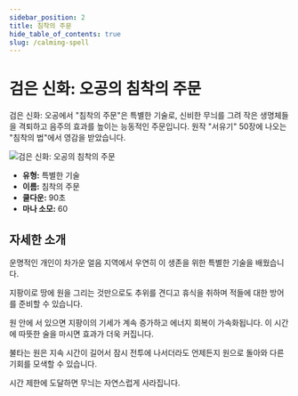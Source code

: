 ```yaml
---
sidebar_position: 2
title: 침착의 주문
hide_table_of_contents: true
slug: /calming-spell
---
```


# 검은 신화: 오공의 침착의 주문

검은 신화: 오공에서 "침착의 주문"은 특별한 기술로, 신비한 무늬를 그려 작은 생명체들을 격퇴하고 음주의 효과를 높이는 능동적인 주문입니다. 원작 "서유기" 50장에 나오는 "침착의 법"에서 영감을 받았습니다.

<img
    src="https://image.informedainews.com/bsjwq4eiizq6id3vsjollyggl11tia4.gif"
    alt="검은 신화: 오공의 침착의 주문"
/>

- **유형:** 특별한 기술
- **이름:** 침착의 주문
- **쿨다운:** 90초
- **마나 소모:** 60

## 자세한 소개

운명적인 개인이 차가운 얼음 지역에서 우연히 이 생존을 위한 특별한 기술을 배웠습니다.

지팡이로 땅에 원을 그리는 것만으로도 추위를 견디고 휴식을 취하며 적들에 대한 방어를 준비할 수 있습니다.

원 안에 서 있으면 지팡이의 기세가 계속 증가하고 에너지 회복이 가속화됩니다. 이 시간에 따뜻한 술을 마시면 효과가 더욱 커집니다.

불타는 원은 지속 시간이 길어서 잠시 전투에 나서더라도 언제든지 원으로 돌아와 다른 기회를 모색할 수 있습니다.

시간 제한에 도달하면 무늬는 자연스럽게 사라집니다.
